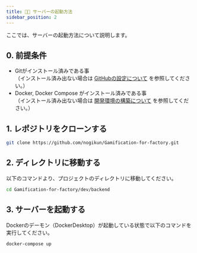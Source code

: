```yaml
---
title: 👨‍💻 サーバーの起動方法
sidebar_position: 2
---
```

ここでは、サーバーの起動方法について説明します。

## 0. 前提条件
- Gitがインストール済みである事  
（インストール済み出ない場合は [GitHubの設定について](https://gamification-for-factory.netlify.app/docs/note/setting-github) を参照してください。）
- Docker, Docker Compose がインストール済みである事  
（インストール済み出ない場合は [開発環境の構築について](https://gamification-for-factory.netlify.app/docs/tutorial/development-settings#2--dockerdesktopのインストール) を参照してください。）

## 1. レポジトリをクローンする
```bash
git clone https://github.com/nogikun/Gamification-for-factory.git
```

## 2. ディレクトリに移動する
以下のコマンドより、プロジェクトのディレクトリに移動してください。
```bash
cd Gamification-for-factory/dev/backend
```

## 3. サーバーを起動する
Dockerのデーモン（DockerDesktop）が起動している状態で以下のコマンドを実行してください。
```bash
docker-compose up
```